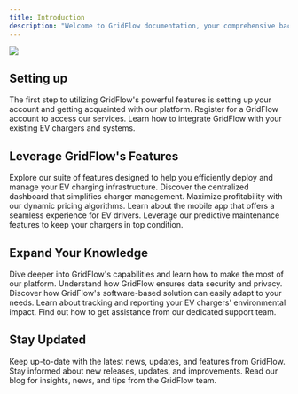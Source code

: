 ```yaml
---
title: Introduction
description: "Welcome to GridFlow documentation, your comprehensive backend solution for deploying and managing EV charging infrastructure."
---
```


<img src="/images/banner.png" />

## Setting up
The first step to utilizing GridFlow's powerful features is setting up your account and getting acquainted with our platform.
<CardGroup cols={2}>
  <Card title="Sign Up" icon="user-plus" href="https://www.grdflo.com/signup">
    Register for a GridFlow account to access our services.
  </Card>
  <Card title="Integration" icon="plug" href="https://docs.grdflo.com/integration">
    Learn how to integrate GridFlow with your existing EV chargers and systems.
  </Card>
</CardGroup>

## Leverage GridFlow's Features
Explore our suite of features designed to help you efficiently deploy and manage your EV charging infrastructure.
<CardGroup cols={2}>
  <Card title="Management Dashboard" icon="gauge-circle-bolt" href="https://docs.grdflo.com/management-dashboard">
    Discover the centralized dashboard that simplifies charger management.
  </Card>
  <Card title="Dynamic Pricing" icon="dollar-sign" href="https://docs.grdflo.com/dynamic-pricing">
    Maximize profitability with our dynamic pricing algorithms.
  </Card>
  <Card title="Mobile App" icon="mobile" href="https://docs.grdflo.com/mobile-app">
    Learn about the mobile app that offers a seamless experience for EV drivers.
  </Card>
  <Card title="Predictive Maintenance" icon="screwdriver-wrench" href="https://docs.grdflo.com/predictive-maintenance">
    Leverage our predictive maintenance features to keep your chargers in top condition.
  </Card>
</CardGroup>

## Expand Your Knowledge
Dive deeper into GridFlow's capabilities and learn how to make the most of our platform.
<CardGroup cols={2}>
  <Card title="Data Security & Privacy" icon="shield-halved" href="https://docs.grdflo.com/data-security-privacy">
    Understand how GridFlow ensures data security and privacy.
  </Card>
  <Card title="Scalability & Flexibility" icon="arrows-maximize" href="https://docs.grdflo.com/scalability-flexibility">
    Discover how GridFlow's software-based solution can easily adapt to your needs.
  </Card>
  <Card title="Environmental Impact & Reporting" icon="leaf" href="https://docs.grdflo.com/environmental-impact-reporting">
    Learn about tracking and reporting your EV chargers' environmental impact.
  </Card>
  <Card title="Customer Support" icon="headset" href="https://docs.grdflo.com/customer-support">
    Find out how to get assistance from our dedicated support team.
  </Card>
</CardGroup>

## Stay Updated
Keep up-to-date with the latest news, updates, and features from GridFlow.
<CardGroup cols={2}>
  <Card title="Release Notes" icon="clipboard-list" href="https://docs.grdflo.com/release-notes">
    Stay informed about new releases, updates, and improvements.
  </Card>
  <Card title="Blog" icon="rss" href="http://insider.grdflo.com/">
    Read our blog for insights, news, and tips from the GridFlow team.
  </Card>
</CardGroup>
